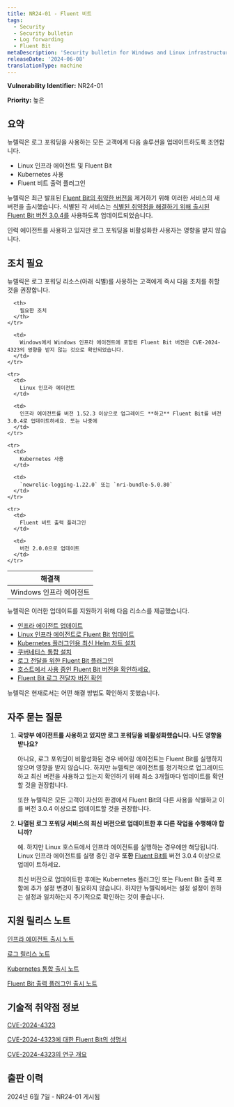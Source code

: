 ```yaml
---
title: NR24-01 - Fluent 비트
tags:
  - Security
  - Security bulletin
  - Log forwarding
  - Fluent Bit
metaDescription: 'Security bulletin for Windows and Linux infrastructure agent and Fluent Bit, the Kubernetes plugin, and the Fluent Bit output plugin.'
releaseDate: '2024-06-08'
translationType: machine
---
```


<DNT>**Vulnerability Identifier:**</DNT> NR24-01

<DNT>**Priority:**</DNT> 높은

## 요약

뉴렐릭은 로그 포워딩을 사용하는 모든 고객에게 다음 솔루션을 업데이트하도록 조언합니다.

* Linux 인프라 에이전트 및 Fluent Bit
* Kubernetes 사용
* Fluent 비트 출력 플러그인

뉴렐릭은 최근 발표된 [Fluent Bit의 취약한 버전을](https://nvd.nist.gov/vuln/detail/CVE-2024-4323) 제거하기 위해 이러한 서비스의 새 버전을 출시했습니다. 식별된 각 서비스는 [식별된 취약점을 해결하기 위해 출시된 Fluent Bit 버전 3.0.4를](https://fluentbit.io/blog/2024/05/21/statement-on-cve-2024-4323-and-its-fix/) 사용하도록 업데이트되었습니다.

인력 에이전트를 사용하고 있지만 로그 포워딩을 비활성화한 사용자는 영향을 받지 않습니다.

## 조치 필요

뉴렐릭은 로그 포워딩 리소스(아래 식별)를 사용하는 고객에게 즉시 다음 조치를 취할 것을 권장합니다.

<table>
  <thead>
    <tr>
      <th>
        해결책
      </th>

      <th>
        필요한 조치
      </th>
    </tr>
  </thead>

  <tbody>
    <tr>
      <td>
        Windows 인프라 에이전트
      </td>

      <td>
        Windows에서 Windows 인프라 에이전트에 포함된 Fluent Bit 버전은 CVE-2024-4323의 영향을 받지 않는 것으로 확인되었습니다.
      </td>
    </tr>

    <tr>
      <td>
        Linux 인프라 에이전트
      </td>

      <td>
        인프라 에이전트를 버전 1.52.3 이상으로 업그레이드 **하고** Fluent Bit를 버전 3.0.4로 업데이트하세요. 또는 나중에
      </td>
    </tr>

    <tr>
      <td>
        Kubernetes 사용
      </td>

      <td>
        `newrelic-logging-1.22.0` 또는 `nri-bundle-5.0.80`
      </td>
    </tr>

    <tr>
      <td>
        Fluent 비트 출력 플러그인
      </td>

      <td>
        버전 2.0.0으로 업데이트
      </td>
    </tr>
  </tbody>
</table>

뉴렐릭은 이러한 업데이트를 지원하기 위해 다음 리소스를 제공했습니다.

* [인프라 에이전트 업데이트](/docs/infrastructure/install-infrastructure-agent/update-or-uninstall/update-infrastructure-agent/)
* [Linux 인프라 에이전트로 Fluent Bit 업데이트](/docs/logs/forward-logs/forward-your-logs-using-infrastructure-agent/#install-fb-version)
* [Kubernetes 플러그인용 최신 Helm 차트 설치](https://github.com/newrelic/helm-charts/tree/master?tab=readme-ov-file#Installthecharts)
* [쿠버네티스 통합 설치](/docs/kubernetes-pixie/kubernetes-integration/installation/kubernetes-integration-install-configure/)
* [로그 전달을 위한 Fluent Bit 플러그인](/docs/logs/forward-logs/fluent-bit-plugin-log-forwarding/)
* [호스트에서 사용 중인 Fluent Bit 버전을 확인하세요.](/docs/infrastructure/infrastructure-ui-pages/infrastructure-inventory-page-search-your-entire-infrastructure/#search)
* [Fluent Bit 로그 전달자 버전 확인](/docs/logs/forward-logs/fluent-bit-plugin-log-forwarding/#upgrade-plugin)

뉴렐릭은 현재로서는 어떤 해결 방법도 확인하지 못했습니다.

## 자주 묻는 질문

1. **국방부 에이전트를 사용하고 있지만 로그 포워딩을 비활성화했습니다. 나도 영향을 받나요?**

   아니요, 로그 포워딩이 비활성화된 경우 베어링 에이전트는 Fluent Bit를 실행하지 않으며 영향을 받지 않습니다. 하지만 뉴렐릭은 에이전트를 정기적으로 업그레이드하고 최신 버전을 사용하고 있는지 확인하기 위해 최소 3개월마다 업데이트를 확인할 것을 권장합니다.

   또한 뉴렐릭은 모든 고객이 자신의 환경에서 Fluent Bit의 다른 사용을 식별하고 이를 버전 3.0.4 이상으로 업데이트할 것을 권장합니다.

2. **나열된 로그 포워딩 서비스의 최신 버전으로 업데이트한 후 다른 작업을 수행해야 합니까?**

   예. 하지만 Linux 호스트에서 인프라 에이전트를 실행하는 경우에만 해당됩니다. Linux 인프라 에이전트를 실행 중인 경우 **또한** [Fluent Bit를](/docs/logs/forward-logs/forward-your-logs-using-infrastructure-agent/#install-fb-version) 버전 3.0.4 이상으로 업데이 트하세요.

   최신 버전으로 업데이트한 후에는 Kubernetes 플러그인 또는 Fluent Bit 출력 포함에 추가 설정 변경이 필요하지 않습니다. 하지만 뉴렐릭에서는 설정 설정이 원하는 설정과 일치하는지 주기적으로 확인하는 것이 좋습니다.

## 지원 릴리스 노트

[인프라 에이전트 출시 노트](/docs/release-notes/infrastructure-release-notes/infrastructure-agent-release-notes/)

[로그 릴리스 노트](/docs/release-notes/logs-release-notes/)

[Kubernetes 통합 출시 노트](/docs/release-notes/infrastructure-release-notes/kubernetes-integration-release-notes/3/)

[Fluent Bit 출력 플러그인 출시 노트](https://github.com/newrelic/newrelic-fluent-bit-output/releases)

## 기술적 취약점 정보

[CVE-2024-4323](https://cve.mitre.org/cgi-bin/cvename.cgi?name=CVE-2024-4323)

[CVE-2024-4323에 대한 Fluent Bit의 성명서](https://fluentbit.io/blog/2024/05/21/statement-on-cve-2024-4323-and-its-fix/)

[CVE-2024-4323의 연구 개요](https://www.tenable.com/security/research/tra-2024-17)

## 출판 이력

2024년 6월 7일 - NR24-01 게시됨